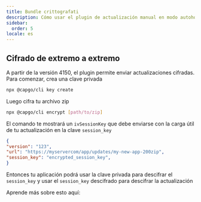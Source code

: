 ```yaml
---
title: Bundle crittografati
description: Cómo usar el plugin de actualización manual en modo autohospedado
sidebar:
  order: 5
locale: es
---
```



## Cifrado de extremo a extremo

A partir de la versión 4150, el plugin permite enviar actualizaciones cifradas.
Para comenzar, crea una clave privada
```bash title='Create a private key'
npx @capgo/cli key create
```

Luego cifra tu archivo zip
```bash title="Encrypt bundled zip"
npx @capgo/cli encrypt [path/to/zip]
```

El comando te mostrará un `ivSessionKey` que debe enviarse con la carga útil de tu actualización en la clave `session_key`

```json
{
"version": "123",
"url": "https://myservercom/app/updates/my-new-app-200zip",
"session_key": "encrypted_session_key",
}
```
Entonces tu aplicación podrá usar la clave privada para descifrar el `session_key` y usar el `session_key` descifrado para descifrar la actualización

Aprende más sobre esto aquí:

<LinkCard
	title="Actualizaciones en vivo auto-alojadas"
	href="https://capgo.app/blog/self-hosted-live-updates/"
/>
